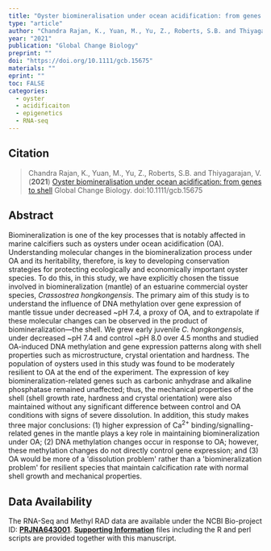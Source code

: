 ```yaml
---
title: "Oyster biomineralisation under ocean acidification: from genes to shell"
type: "article"
author: "Chandra Rajan, K., Yuan, M., Yu, Z., Roberts, S.B. and Thiyagarajan, V. "
year: "2021"
publication: "Global Change Biology"
preprint: ""
doi: "https://doi.org/10.1111/gcb.15675"
materials: ""
eprint: ""
toc: FALSE
categories:
  - oyster
  - acidificaiton
  - epigenetics
  - RNA-seq
---
```


## Citation

> Chandra Rajan, K., Yuan, M., Yu, Z., Roberts, S.B. and Thiyagarajan, V. (**2021**) [Oyster biomineralisation under ocean acidification: from genes to shell](https://doi.org/10.1111/gcb.15675) Global Change Biology. doi:10.1111/gcb.15675

## Abstract

Biomineralization is one of the key processes that is notably affected in marine calcifiers such as oysters under ocean acidification (OA). Understanding molecular changes in the biomineralization process under OA and its heritability, therefore, is key to developing conservation strategies for protecting ecologically and economically important oyster species. To do this, in this study, we have explicitly chosen the tissue involved in biomineralization (mantle) of an estuarine commercial oyster species, *Crassostrea hongkongensis*. The primary aim of this study is to understand the influence of DNA methylation over gene expression of mantle tissue under decreased \~pH 7.4, a proxy of OA, and to extrapolate if these molecular changes can be observed in the product of biomineralization---the shell. We grew early juvenile *C. hongkongensis*, under decreased \~pH 7.4 and control \~pH 8.0 over 4.5 months and studied OA-induced DNA methylation and gene expression patterns along with shell properties such as microstructure, crystal orientation and hardness. The population of oysters used in this study was found to be moderately resilient to OA at the end of the experiment. The expression of key biomineralization-related genes such as carbonic anhydrase and alkaline phosphatase remained unaffected; thus, the mechanical properties of the shell (shell growth rate, hardness and crystal orientation) were also maintained without any significant difference between control and OA conditions with signs of severe dissolution. In addition, this study makes three major conclusions: (1) higher expression of Ca^2+^ binding/signalling-related genes in the mantle plays a key role in maintaining biomineralization under OA; (2) DNA methylation changes occur in response to OA; however, these methylation changes do not directly control gene expression; and (3) OA would be more of a \'dissolution problem\' rather than a \'biomineralization problem\' for resilient species that maintain calcification rate with normal shell growth and mechanical properties.

## Data Availability

The RNA-Seq and Methyl RAD data are available under the NCBI Bio-project ID: [**P**](http://www.peptideatlas.org/PASS/P "Link to external resource: P")[**RJNA643001**](http://www.peptideatlas.org/PASS/RJNA643001 "Link to external resource: RJNA643001"). [**Supporting Information**](https://onlinelibrary.wiley.com/doi/10.1111/gcb.15675#support-information-section) files including the R and perl scripts are provided together with this manuscript.
